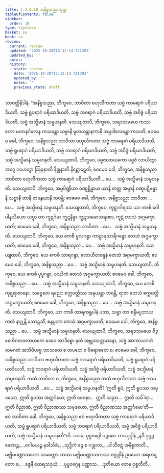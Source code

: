 ```yaml
---
title: 1.2.5.10 အနိစ္စသညာသုတ္တ
tableOfContents: false
sidebar:
  order: 10
type: tipitaka
basket: su
book: sn
review:
  current: review
  updated: '2025-10-20T15:12:14.721393'
  updated_by: ''
  notes: ''
  history:
  - state: review
    date: '2025-10-20T15:12:14.721393'
    updated_by: ''
    notes: ''
    previous_state: draft
---
```



<DynamicBreadcrumb />


<ReviewStatus review={frontmatter.review} showDetails={true} />

<HypothesisAnnotation frontmatter={frontmatter} />

<Division number="102" book="sn" e="ch" v="18" p="296">

<Paragraph number="636" book="sn">
သာဝတ္ထိနိဒါနံ. “အနိစ္စသညာ, ဘိက္ခဝေ, ဘာဝိတာ ဗဟုလီကတာ သဗ္ဗံ ကာမရာဂံ ပရိယာဒိယတိ, သဗ္ဗံ ရူပရာဂံ ပရိယာဒိယတိ, သဗ္ဗံ ဘဝရာဂံ ပရိယာဒိယတိ, သဗ္ဗံ အဝိဇ္ဇံ ပရိယာဒိယတိ, သဗ္ဗံ အသ္မိမာနံ သမူဟနတိ.
</Paragraph>

<Paragraph number="637" book="sn">
သေယျထာပိ, ဘိက္ခဝေ, သရဒသမယေ ကဿကော မဟာနင်္ဂလေန ကသန္တော သဗ္ဗာနိ မူလသန္တာနကာနိ သမ္ပဒါလေန္တော ကသတိ; ဧဝမေဝ ခေါ, ဘိက္ခဝေ, အနိစ္စသညာ ဘာဝိတာ ဗဟုလီကတာ သဗ္ဗံ ကာမရာဂံ ပရိယာဒိယတိ, သဗ္ဗံ ရူပရာဂံ ပရိယာဒိယတိ, သဗ္ဗံ ဘဝရာဂံ ပရိယာဒိယတိ, သဗ္ဗံ အဝိဇ္ဇံ ပရိယာဒိယတိ, သဗ္ဗံ အသ္မိမာနံ သမူဟနတိ.
</Paragraph>

<Paragraph number="638" book="sn">
သေယျထာပိ, ဘိက္ခဝေ, ပဗ္ဗဇလာယကော ပဗ္ဗဇံ လာယိတွာ အဂ္ဂေ ဂဟေတွာ ဩဓုနာတိ နိဒ္ဓုနာတိ နိစ္ဆောဋေတိ; ဧဝမေဝ ခေါ, ဘိက္ခဝေ, အနိစ္စသညာ ဘာဝိတာ ဗဟုလီကတာ သဗ္ဗံ ကာမရာဂံ ပရိယာဒိယတိ …ပေ…  သဗ္ဗံ အသ္မိမာနံ သမူဟနတိ.
</Paragraph>

<Paragraph number="639" book="sn">
သေယျထာပိ, ဘိက္ခဝေ, အမ္ဗပိဏ္ဍိယာ ဝဏ္ဋစ္ဆိန္နာယ ယာနိ တတ္ထ အမ္ဗာနိ ဝဏ္ဋပဋိဗန္ဓာနိ သဗ္ဗာနိ တာနိ တဒနွယာနိ ဘဝန္တိ; ဧဝမေဝ ခေါ, ဘိက္ခဝေ, အနိစ္စသညာ ဘာဝိတာ …ပေ…  သဗ္ဗံ အသ္မိမာနံ သမူဟနတိ.
</Paragraph>

<Paragraph number="640" book="sn">
သေယျထာပိ, ဘိက္ခဝေ, ကူဋာဂါရဿ ယာ ကာစိ ဂေါပါနသိယော သဗ္ဗာ တာ ကူဋင်္ဂမာ ကူဋနိန္နာ ကူဋသမောသရဏာ, ကူဋံ တာသံ အဂ္ဂမက္ခာယတိ; ဧဝမေဝ ခေါ, ဘိက္ခဝေ, အနိစ္စသညာ ဘာဝိတာ …ပေ…  သဗ္ဗံ အသ္မိမာနံ သမူဟနတိ.
</Paragraph>

<Paragraph number="641" book="sn">
သေယျထာပိ, ဘိက္ခဝေ, ယေ ကေစိ မူလဂန္ဓာ ကာဠာနုသာရိဂန္ဓော တေသံ အဂ္ဂမက္ခာယတိ; ဧဝမေဝ ခေါ, ဘိက္ခဝေ, အနိစ္စသညာ …ပေ…  သဗ္ဗံ အသ္မိမာနံ သမူဟနတိ.
</Paragraph>

<Paragraph number="642" book="sn">
သေယျထာပိ, ဘိက္ခဝေ, ယေ ကေစိ သာရဂန္ဓာ, လောဟိတစန္ဒနံ တေသံ အဂ္ဂမက္ခာယတိ; ဧဝမေဝ ခေါ, ဘိက္ခဝေ, အနိစ္စသညာ …ပေ…  သဗ္ဗံ အသ္မိမာနံ သမူဟနတိ.
</Paragraph>

<Paragraph number="643" book="sn">
သေယျထာပိ, ဘိက္ခဝေ, ယေ ကေစိ ပုပ္ဖဂန္ဓာ, ဝဿိကံ တေသံ အဂ္ဂမက္ခာယတိ; ဧဝမေဝ ခေါ, ဘိက္ခဝေ, အနိစ္စသညာ …ပေ…  သဗ္ဗံ အသ္မိမာနံ သမူဟနတိ.
</Paragraph>

<Paragraph number="644" book="sn">
သေယျထာပိ, ဘိက္ခဝေ, ယေ ကေစိ ကုဋ္ဋရာဇာနော, သဗ္ဗေတေ ရညော စက္ကဝတ္တိဿ အနုယန္တာ ဘဝန္တိ, ရာဇာ တေသံ စက္ကဝတ္တိ အဂ္ဂမက္ခာယတိ; ဧဝမေဝ ခေါ, ဘိက္ခဝေ, အနိစ္စသညာ …ပေ…  သဗ္ဗံ အသ္မိမာနံ သမူဟနတိ.
</Paragraph>

<Paragraph number="645" book="sn">
သေယျထာပိ, ဘိက္ခဝေ, ယာ ကာစိ တာရကရူပါနံ ပဘာ, သဗ္ဗာ တာ စန္ဒိမပ္ပဘာယ ကလံ နာဂ္ဃန္တိ သောဠသိံ, စန္ဒပ္ပဘာ တာသံ အဂ္ဂမက္ခာယတိ; ဧဝမေဝ ခေါ, ဘိက္ခဝေ, အနိစ္စသညာ …ပေ…  သဗ္ဗံ အသ္မိမာနံ သမူဟနတိ.
</Paragraph>

<Paragraph number="646" book="sn">
သေယျထာပိ, ဘိက္ခဝေ, သရဒသမယေ ဝိဒ္ဓေ ဝိဂတဝလာဟကေ ဒေဝေ အာဒိစ္စော နတံ အဗ္ဘုဿက္ကမာနော, သဗ္ဗံ အာကာသဂတံ တမဂတံ အဘိဝိဟစ္စ ဘာသတေ စ တပတေ စ ဝိရောစတေ စ; ဧဝမေဝ ခေါ, ဘိက္ခဝေ, အနိစ္စသညာ ဘာဝိတာ ဗဟုလီကတာ သဗ္ဗံ ကာမရာဂံ ပရိယာဒိယတိ, သဗ္ဗံ ရူပရာဂံ ပရိယာဒိယတိ, သဗ္ဗံ ဘဝရာဂံ ပရိယာဒိယတိ, သဗ္ဗံ အဝိဇ္ဇံ ပရိယာဒိယတိ, သဗ္ဗံ အသ္မိမာနံ သမူဟနတိ.
</Paragraph>

<Paragraph number="647" book="sn">
ကထံ ဘာဝိတာ စ, ဘိက္ခဝေ, အနိစ္စသညာ ကထံ ဗဟုလီကတာ သဗ္ဗံ ကာမရာဂံ ပရိယာဒိယတိ …ပေ…  သဗ္ဗံ အသ္မိမာနံ သမူဟနတိ? ‘ဣတိ ရူပံ, ဣတိ ရူပဿ သမုဒယော, ဣတိ ရူပဿ အတ္ထင်္ဂမော; ဣတိ ဝေဒနာ…  ဣတိ သညာ…  ဣတိ သင်္ခါရာ…  ဣတိ ဝိညာဏံ, ဣတိ ဝိညာဏဿ သမုဒယော, ဣတိ ဝိညာဏဿ အတ္ထင်္ဂမော’တိ—  ဧဝံ ဘာဝိတာ ခေါ, ဘိက္ခဝေ, အနိစ္စသညာ ဧဝံ ဗဟုလီကတာ သဗ္ဗံ ကာမရာဂံ ပရိယာဒိယတိ, သဗ္ဗံ ရူပရာဂံ ပရိယာဒိယတိ, သဗ္ဗံ ဘဝရာဂံ ပရိယာဒိယတိ, သဗ္ဗံ အဝိဇ္ဇံ ပရိယာဒိယတိ, သဗ္ဗံ အသ္မိမာနံ သမူဟနတီ”တိ.

</Paragraph>
</Division>

<Paragraph number="648" type="center" book="sn">
ဒသမံ.



</Paragraph>

<Paragraph number="649" type="center" book="sn">
ပုပ္ဖဝဂ္ဂေါ ပဉ္စမော.



</Paragraph>

<Paragraph number="650" type="center" book="sn">
တဿုဒ္ဒါနံ


</Paragraph>

<Paragraph number="651" type="verses" book="sn">
_နဒီ ပုပ္ဖဉ္စ ဖေဏဉ္စ,_  
_ဂေါမယဉ္စ နခါသိခံ;_  
_သုဒ္ဓိကံ ဒွေ စ ဂဒ္ဒုလာ,_  
_ဝါသီဇဋံ အနိစ္စတာတိ._  


</Paragraph>

<Paragraph number="652" type="center" book="sn">
မဇ္ဈိမပဏ္ဏာသကော သမတ္တော.



</Paragraph>

<Paragraph number="653" type="center" book="sn">
တဿ မဇ္ဈိမပဏ္ဏာသကဿ ဝဂ္ဂုဒ္ဒါနံ


</Paragraph>

<Paragraph number="654" type="verses" book="sn">
ဥပယော အရဟန္တော စ,_  
_ခဇ္ဇနီ ထေရသဝှယံ;_  
_ပုပ္ဖဝဂ္ဂေန ပဏ္ဏာသ,_  
_ဒုတိယော တေန ဝုစ္စတီတိ._
</Paragraph>